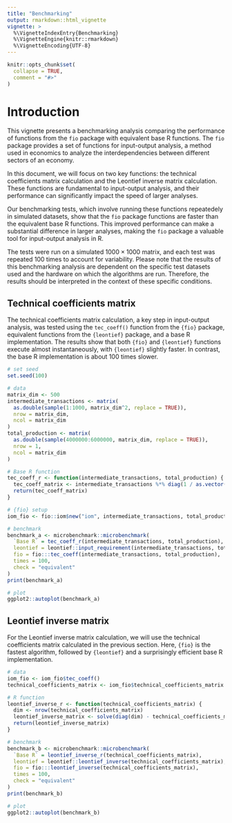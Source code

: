 ```yaml
---
title: "Benchmarking"
output: rmarkdown::html_vignette
vignette: >
  %\VignetteIndexEntry{Benchmarking}
  %\VignetteEngine{knitr::rmarkdown}
  %\VignetteEncoding{UTF-8}
---
```


```r
knitr::opts_chunk$set(
  collapse = TRUE,
  comment = "#>"
)
```

# Introduction

This vignette presents a benchmarking analysis comparing the performance of functions from the `fio` package with equivalent base R functions. The `fio` package provides a set of functions for input-output analysis, a method used in economics to analyze the interdependencies between different sectors of an economy.

In this document, we will focus on two key functions: the technical coefficients matrix calculation and the Leontief inverse matrix calculation. These functions are fundamental to input-output analysis, and their performance can significantly impact the speed of larger analyses.

Our benchmarking tests, which involve running these functions repeatedely in simulated datasets, show that the `fio` package functions are faster than the equivalent base R functions. This improved performance can make a substantial difference in larger analyses, making the `fio` package a valuable tool for input-output analysis in R.

The tests were run on a simulated $1000 \times 1000$ matrix, and each test was repeated 100 times to account for variability. Please note that the results of this benchmarking analysis are dependent on the specific test datasets used and the hardware on which the algorithms are run. Therefore, the results should be interpreted in the context of these specific conditions.

## Technical coefficients matrix

The technical coefficients matrix calculation, a key step in input-output analysis, was tested using the `tec_coeff()` function from the `{fio}` package, equivalent functions from the `{leontief}` package, and a base R implementation. The results show that both `{fio}` and `{leontief}` functions execute almost instantaneously, with `{leontief}` slightly faster. In contrast, the base R implementation is about 100 times slower.

```r
# set seed
set.seed(100)

# data
matrix_dim <- 500
intermediate_transactions <- matrix(
  as.double(sample(1:1000, matrix_dim^2, replace = TRUE)),
  nrow = matrix_dim,
  ncol = matrix_dim
)
total_production <- matrix(
  as.double(sample(4000000:6000000, matrix_dim, replace = TRUE)),
  nrow = 1,
  ncol = matrix_dim
)

# Base R function
tec_coeff_r <- function(intermediate_transactions, total_production) {
  tec_coeff_matrix <- intermediate_transactions %*% diag(1 / as.vector(total_production))
  return(tec_coeff_matrix)
}

# {fio} setup
iom_fio <- fio::iom$new("iom", intermediate_transactions, total_production)

# benchmark
benchmark_a <- microbenchmark::microbenchmark(
  `Base R` = tec_coeff_r(intermediate_transactions, total_production),
  leontief = leontief::input_requirement(intermediate_transactions, total_production),
  fio = fio:::tec_coeff(intermediate_transactions, total_production),
  times = 100,
  check = "equivalent"
)
print(benchmark_a)

# plot
ggplot2::autoplot(benchmark_a)
```

## Leontief inverse matrix

For the Leontief inverse matrix calculation, we will use the technical coefficients matrix calculated in the previous section. Here, `{fio}` is the fastest algorithm, followed by `{leontief}` and a surprisingly efficient base R implementation. 

```r
# data
iom_fio <- iom_fio$tec_coeff()
technical_coefficients_matrix <- iom_fio$technical_coefficients_matrix

# R function
leontief_inverse_r <- function(technical_coefficients_matrix) {
  dim <- nrow(technical_coefficients_matrix)
  leontief_inverse_matrix <- solve(diag(dim) - technical_coefficients_matrix)
  return(leontief_inverse_matrix)
}

# benchmark
benchmark_b <- microbenchmark::microbenchmark(
  `Base R` = leontief_inverse_r(technical_coefficients_matrix),
  leontief = leontief::leontief_inverse(technical_coefficients_matrix),
  fio = fio:::leontief_inverse(technical_coefficients_matrix),
  times = 100,
  check = "equivalent"
)
print(benchmark_b)

# plot
ggplot2::autoplot(benchmark_b)
```